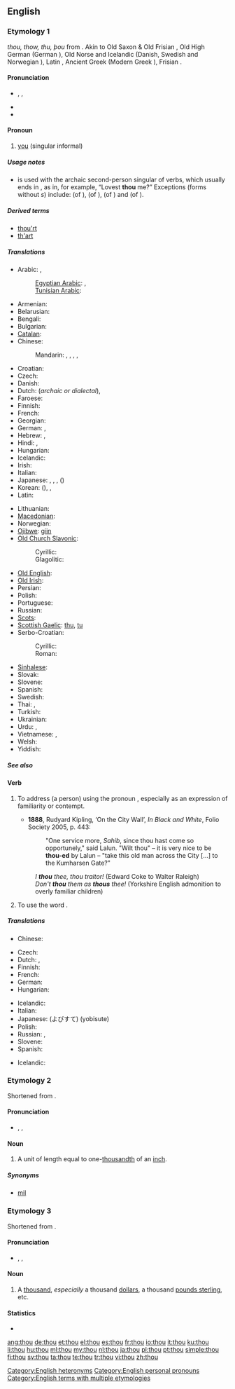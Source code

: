 {{wikipedia|dab=thou (disambiguation)|thou}}
==English==

===Etymology 1===
{{etyl|enm}} ''thou, thow, thu, þou'' from {{etyl|ang|en}} {{term|þu|þū|lang=ang}}. Akin to Old Saxon & Old Frisian {{term|ðu|ðū}}, Old High German {{term|du|dū|lang=goh}} (German {{term|du}}), Old Norse and Icelandic {{term|þú|lang=non}} (Danish, Swedish and Norwegian {{term|du|lang=da}}), Latin {{term|tu|lang=la}}, Ancient Greek {{term|σύ|tr=sý|lang=grc}} (Modern Greek {{term|εσύ|tr=esý}}), Frisian {{term|do|lang=fy}}.

====Pronunciation====
* {{enPR|''th''ou}}, {{IPA|/ðaʊ/}}, {{SAMPA|/DaU/}}
* {{audio|en-us-thou.ogg|Audio (US)}}
* {{rhymes|aʊ}}

====Pronoun====
{{wikipedia}}
{{infl|en|pronoun|second person singular nominative case||plural|[[ye]] '''''or''''' [[you]]|objective case|thee|reflexive|thyself|possessive determiner|'''[[thy]]''' ('''[[thine]]''' ''before a vowel'')|possessive pronoun|thine}}

# {{archaic|or|dialectal}} [[you]] (singular informal)

=====Usage notes=====
* {{term|thou|Thou}} is used with the archaic second-person singular of verbs, which usually ends in {{term|-est}}, as in, for example, “Lovest '''thou''' me?” Exceptions (forms without ''s'') include: {{term|art#Verb|art}} (of {{term|be}}), {{term|hast}} (of {{term|have}}), {{term|shalt}} (of {{term|shall}}) and {{term|wilt}} (of {{term|will#Verb|will}}).

=====Derived terms=====
* [[thou'rt]]
* [[th'art]]

=====Translations=====
{{trans-top|singular informal form of "you"}}
* Arabic: {{t|ar|أنت|m|tr='ánta|sc=Arab}}, {{t|ar|أنت|f|tr='ánti|sc=Arab}}
*: [[Egyptian Arabic]]: {{tø|arz|انت|m|tr=ínta|sc=Arab}}, {{tø|arz|انت|f|tr=ínti|sc=Arab}}
*: [[Tunisian Arabic]]: {{tø|aeb|انت|m|f|alt=اِنْتِ|tr=ʾinti|sc=Arab}}
* Armenian: {{t|hy|դու|tr=du|sc=Armn}}
* Belarusian: {{t|be|ты|tr=ty|sc=Cyrl}}
* Bengali: {{t|bn|তুই|tr=tui|sc=Beng}}
* Bulgarian: {{t|bg|ти|tr=ti|sc=Cyrl}}
* [[Catalan]]: {{t+|ca|tu}}
* Chinese:
*: Mandarin: {{t|zh|你|tr=nǐ|sc=Hani}}, {{t|zh|祢|tr=nǐ|sc=Hani}} {{qualifier|to God}}, {{qualifier|archaic}} {{t|zh|爾|sc=Hani}}, {{t|zh|尔|tr=ěr|sc=Hani}}, {{t|zh|汝|tr=rǔ|sc=Hani}}
* Croatian: {{t+|hr|ti}}
* Czech: {{t+|cs|ty}}
* Danish: {{t+|da|du}}
* Dutch: {{t+|nl|gij}} (''archaic or dialectal''), {{t+|nl|jij}}
* Faroese: {{t-|fo|tú|xs=Faroese}}
* Finnish: {{t+|fi|sinä}}
* French: {{t+|fr|tu|m|f}}
* Georgian: {{t|ka|შენ|tr=šen|sc=Geor}}
* German: {{t+|de|du}}, {{t+|de|Du}}
* Hebrew: {{t|he|אתה|m|tr=atá|sc=Hebr}}, {{t|he|את|f|tr=at|sc=Hebr}}
* Hindi: {{t|hi|तुम|tr=tum|sc=Deva}}, {{t|hi|तू|tr=tū|sc=Deva}}
* Hungarian: {{t+|hu|te}}
* Icelandic: {{t+|is|þú}}
* Irish: {{t-|ga|tú|xs=Irish}}
* Italian: {{t+|it|tu}}
* Japanese: {{t|ja|君|tr=きみ, kimi|sc=Jpan}}, {{t|ja|汝|tr=なんじ, nanji|sc=Jpan}}, {{t|ja|お前|tr=おまえ, omae|sc=Jpan}}, {{t|ja|あなた|tr=anata|sc=Jpan}} ({{t|ja|貴方|sc=Jpan}})
* Korean: {{t|ko|당신|tr=dangsin|sc=Kore}} ({{t|ko|當身|sc=Kore}}), {{t|ko|너|tr=neo|sc=Kore}}, {{t|ko|네|tr=ne|sc=Kore}}
* Latin: {{t+|la|tu}}
{{trans-mid}}
* Lithuanian: {{t+|lt|tu|xs=Lithuanian}}
* [[Macedonian]]: {{t|mk|ти|tr=ti|sc=Cyrl}}
* Norwegian: {{t+|no|du}}
* [[Ojibwe]]: [[giin]]
* [[Old Church Slavonic]]:
*: Cyrillic: {{tø|cu|тꙑ|tr=ty|sc=Cyrs|xs=Old Church Slavonic}}
*: Glagolitic: {{tø|cu|ⰕⰟⰊ|tr=ty|sc=Glag|xs=Old Church Slavonic}}
* [[Old English]]: {{t-|ang|þu|alt=þū|xs=Old English}}
* [[Old Irish]]: {{tø|sga|tú}}
* Persian: {{t|fa|تو|tr=to|sc=fa-Arab}}
* Polish: {{t+|pl|ty}}
* Portuguese: {{t+|pt|tu}}
* Russian: {{t+|ru|ты|tr=ty}}
* [[Scots]]: {{tø|sco|thoo|xs=Scots}}
* [[Scottish Gaelic]]: [[thu]], [[tu#Scottish Gaelic|tu]]
* Serbo-Croatian:
*: Cyrillic: {{t|sh|ти|alt=ти̑|sc=Cyrl|xs=Serbo-Croatian}}
*: Roman: {{t|sh|ti|alt=tȋ|xs=Serbo-Croatian}}
* [[Sinhalese]]: {{t|si|ඔයා|tr=oyā|sc=Sinh}}
* Slovak: {{t|sk|ty}}
* Slovene: {{t+|sl|ti}}
* Spanish: {{t+|es|tú|m|f}}
* Swedish: {{t+|sv|du}}
* Thai: {{t|th|คุณ|tr=kun|sc=Thai}}, {{t|th|เธอ|tr=ter|sc=Thai}}
* Turkish: {{t|tr|sen}}
* Ukrainian: {{t|uk|ти|tr=ty|sc=Cyrl}}
* Urdu: {{t|ur|تم|tr=tum|sc=ur-Arab}}, {{t|ur|تو|tr=tū|sc=ur-Arab}}
* Vietnamese: {{t|vi|mày}}, {{t|vi|em}}
* Welsh: {{t+|cy|ti|xs=Welsh}}
* Yiddish: {{t|yi|דו|m|tr=du|sc=Hebr}}
{{trans-bottom}}

=====See also=====
{{English personal pronouns}}

====Verb====
{{en-verb}}

# {{transitive}} To address (a person) using the pronoun {{term|thou}}, especially as an expression of familiarity or contempt.
#* '''1888''', Rudyard Kipling, ‘On the City Wall’, ''In Black and White'', Folio Society 2005, p. 443:
#*: "One service more, ''Sahib'', since thou hast come so opportunely," said Lalun. "Wilt thou" – it is very nice to be '''thou-ed''' by Lalun – "take this old man across the City [...] to the Kumharsen Gate?"
#: ''I '''thou''' thee, thou traitor!'' (Edward Coke to Walter Raleigh)
#: ''Don't '''thou''' them as '''thous''' thee!'' (Yorkshire English admonition to overly familiar children)
# {{intransitive}} To use the word {{term|thou}}.

=====Translations=====
{{trans-top|to address someone using the pronoun ''thou''}}
* Chinese:
*: {{trreq|zh}}
* Czech: {{t-|cs|tykat}}
* Dutch: {{t-|nl|jij en jou zeggen}}, {{t|nl|tutoyeren}}
* Finnish: {{t|fi|sinutella}}
* French: {{t+|fr|tutoyer}}
* German: {{t+|de|duzen}}
* Hungarian: {{t+|hu|tegez}}
{{trans-mid}}
* Icelandic: {{t-|is|þúa}}
* Italian: {{t-|it|dar del tu a}}
* Japanese: {{t-|ja|呼び捨て}} (よびすて) (yobisute)
* Polish: {{t|pl|mówić per ty}}
* Russian: {{t+|ru|тыкать|tr=týkat’}}, {{t|ru|тыкнуть|tr=týknut’}}
* Slovene: {{t-|sl|tikati}}
* Spanish: {{t-|es|tutear}}
{{trans-bottom}}

{{trans-top|to use the word ''thou''}}
* Icelandic: {{t-|is|þúa}}
{{trans-mid}}
{{trans-bottom}}

===Etymology 2===
Shortened from {{term|thousandth}}.

====Pronunciation====
* {{enPR|thou}}, {{IPA|/θaʊ/}}, {{SAMPA|/TaU/}}
*: {{rhymes|aʊ}}

====Noun====
{{en-noun}}

# {{dated|_|British}} A unit of length equal to one-[[thousandth]] of an [[inch]].

=====Synonyms=====
* [[mil]] {{qualifier|US}}

===Etymology 3===
Shortened from {{term|thousand}}.

====Pronunciation====
* {{enPR|thou}}, {{IPA|/θaʊ/}}, {{SAMPA|/TaU/}}
*: {{rhymes|aʊ}}

====Noun====
{{en-noun|pl=thou}}

# {{slang}} A [[thousand]], ''especially'' a thousand [[dollar]]s, a thousand [[pound sterling|pounds sterling]], etc.

====Statistics====
* {{rank|asked|soon|almost|217|thou|full|country|course}}

[[Category:English heteronyms]]
[[Category:English personal pronouns]]
[[Category:English terms with multiple etymologies]]

[[ang:thou]]
[[de:thou]]
[[et:thou]]
[[el:thou]]
[[es:thou]]
[[fr:thou]]
[[io:thou]]
[[it:thou]]
[[ku:thou]]
[[li:thou]]
[[hu:thou]]
[[ml:thou]]
[[my:thou]]
[[nl:thou]]
[[ja:thou]]
[[pl:thou]]
[[pt:thou]]
[[simple:thou]]
[[fi:thou]]
[[sv:thou]]
[[ta:thou]]
[[te:thou]]
[[tr:thou]]
[[vi:thou]]
[[zh:thou]]